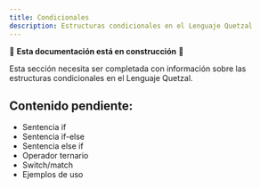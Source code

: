```yaml
---
title: Condicionales
description: Estructuras condicionales en el Lenguaje Quetzal
---
```


🚧 **Esta documentación está en construcción** 🚧

Esta sección necesita ser completada con información sobre las estructuras condicionales en el Lenguaje Quetzal.

## Contenido pendiente:
- Sentencia if
- Sentencia if-else
- Sentencia else if
- Operador ternario
- Switch/match
- Ejemplos de uso
